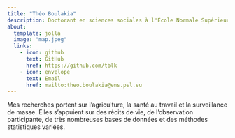 ```yaml
---
title: "Théo Boulakia"
description: Doctorant en sciences sociales à l'École Normale Supérieure
about:
  template: jolla
  image: "map.jpeg"
  links:
    - icon: github
      text: GitHub
      href: https://github.com/tblk
    - icon: envelope
      text: Email
      href: mailto:theo.boulakia@ens.psl.eu
---
```


Mes recherches portent sur l'agriculture, la santé au travail et la surveillance de masse. Elles s'appuient sur des récits de vie, de l'observation participante, de très nombreuses bases de données et des méthodes statistiques variées.